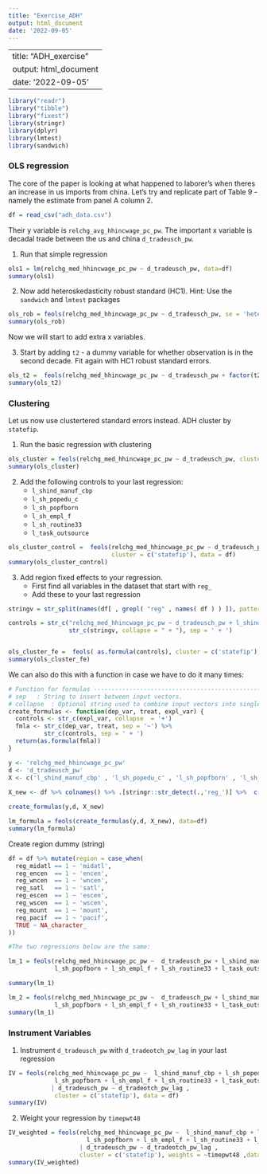 ```yaml
---
title: "Exercise_ADH"
output: html_document
date: '2022-09-05'
---
```


---
title: "ADH_exercise"
output: html_document
date: '2022-09-05'
---

```r
library("readr")
library("tibble")
library("fixest")
library(stringr)
library(dplyr)
library(lmtest)
library(sandwich)
```

### OLS regression

The core of the paper is looking at what happened to laborer's when theres an increase in us imports from china. 
Let's try and replicate part of Table 9 - namely the estimate from panel A column 2.

```r
df = read_csv("adh_data.csv")
```

Their y variable is `relchg_avg_hhincwage_pc_pw`. 
The important x variable is decadal trade between the us and china `d_tradeusch_pw`.

1. Run that simple regression

```r
ols1 = lm(relchg_med_hhincwage_pc_pw ~ d_tradeusch_pw, data=df)
summary(ols1)
```

2. Now add heteroskedasticity robust standard  (HC1). Hint: Use the `sandwich` and `lmtest` packages

```r
ols_rob = feols(relchg_med_hhincwage_pc_pw ~ d_tradeusch_pw, se = 'hetero', data = df)
summary(ols_rob)

```


Now we will start to add extra x variables.

3. Start by adding `t2` - a dummy variable for whether observation is in the second decade. 
Fit again with HC1 robust standard errors.

```r
ols_t2 =  feols(relchg_med_hhincwage_pc_pw ~ d_tradeusch_pw + factor(t2), se = 'hetero', data = df)
summary(ols_t2)
```

###  Clustering

Let us now use clustertered standard errors instead. ADH cluster by `statefip`.

1. Run the basic regression with clustering

```r
ols_cluster = feols(relchg_med_hhincwage_pc_pw ~ d_tradeusch_pw, cluster = c('statefip'), data = df)
summary(ols_cluster)
```

2. Add the following controls to your last regression:
    - `l_shind_manuf_cbp`
    - `l_sh_popedu_c`
    - `l_sh_popfborn`
    - `l_sh_empl_f`
    - `l_sh_routine33`
    - `l_task_outsource`
    
```r
ols_cluster_control =  feols(relchg_med_hhincwage_pc_pw ~ d_tradeusch_pw + l_shind_manuf_cbp + l_sh_popedu_c + l_sh_popfborn + l_sh_empl_f + l_sh_routine33 + l_task_outsource,
                             cluster = c('statefip'), data = df)
summary(ols_cluster_control)
```
  

3. Add region fixed effects to your regression.
    - First find all variables in the dataset that start with `reg_`
    - Add these to your last regression

```r
stringv = str_split(names(df[ , grepl( "reg" , names( df ) ) ]), pattern = " ")

controls = str_c("relchg_med_hhincwage_pc_pw ~ d_tradeusch_pw + l_shind_manuf_cbp + l_sh_popedu_c + l_sh_popfborn + l_sh_empl_f + l_sh_routine33 + l_task_outsource ",
                 str_c(stringv, collapse = " + "), sep = ' + ')


ols_cluster_fe =  feols( as.formula(controls), cluster = c('statefip'), data = df)
summary(ols_cluster_fe)
```

We can also do this with a function in case we have to do it many times:
```r

# Function for formulas ---------------------------------------------------
# sep	: String to insert between input vectors.
# collapse	: Optional string used to combine input vectors into single string.
create_formulas <- function(dep_var, treat, expl_var) {
  controls <- str_c(expl_var, collapse  = '+')
  fmla <- str_c(dep_var, treat, sep = '~') %>% 
          str_c(controls, sep = ' + ')
  return(as.formula(fmla))
}

y <- 'relchg_med_hhincwage_pc_pw'
d <- 'd_tradeusch_pw'
X <- c('l_shind_manuf_cbp' , 'l_sh_popedu_c' , 'l_sh_popfborn' , 'l_sh_empl_f' , 'l_sh_routine33' , 'l_task_outsource')
  
X_new <- df %>% colnames() %>% .[stringr::str_detect(.,'reg_')] %>%  c(X)

create_formulas(y,d, X_new)

lm_formula = feols(create_formulas(y,d, X_new), data=df)
summary(lm_formula)
```

Create region dummy (string) 

```r
df = df %>% mutate(region = case_when(
  reg_midatl == 1 ~ 'midatl',
  reg_encen  == 1 ~ 'encen',
  reg_wncen  == 1 ~ 'wncen',
  reg_satl   == 1 ~ 'satl',
  reg_escen  == 1 ~ 'escen',
  reg_wscen  == 1 ~ 'wscen',
  reg_mount  == 1 ~ 'mount',
  reg_pacif  == 1 ~ 'pacif',
  TRUE ~ NA_character_
))

#The two regressions below are the same:

lm_1 = feols(relchg_med_hhincwage_pc_pw ~  d_tradeusch_pw + l_shind_manuf_cbp + l_sh_popedu_c + 
             l_sh_popfborn + l_sh_empl_f + l_sh_routine33 + l_task_outsource | region,  vcov = 'iid', data=df)

summary(lm_1)

lm_2 = feols(relchg_med_hhincwage_pc_pw ~  d_tradeusch_pw + l_shind_manuf_cbp + l_sh_popedu_c + 
             l_sh_popfborn + l_sh_empl_f + l_sh_routine33 + l_task_outsource + i(region), vcov = 'iid', data=df)
summary(lm_1)

```

### Instrument Variables

1. Instrument `d_tradeusch_pw` with `d_tradeotch_pw_lag` in your last regression

```r

IV = feols(relchg_med_hhincwage_pc_pw ~  l_shind_manuf_cbp + l_sh_popedu_c + 
             l_sh_popfborn + l_sh_empl_f + l_sh_routine33 + l_task_outsource | 0 
            | d_tradeusch_pw ~ d_tradeotch_pw_lag ,
             cluster = c('statefip'), data = df)
summary(IV)
```

2. Weight your regression by `timepwt48`

```r
IV_weighted = feols(relchg_med_hhincwage_pc_pw ~  l_shind_manuf_cbp + l_sh_popedu_c + 
                      l_sh_popfborn + l_sh_empl_f + l_sh_routine33 + l_task_outsource | 0 
                    | d_tradeusch_pw ~ d_tradeotch_pw_lag ,
                    cluster = c('statefip'), weights = ~timepwt48 ,data = df)
summary(IV_weighted)
```
